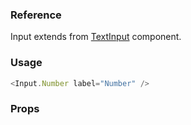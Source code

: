 ### Reference

Input extends from
[TextInput](https://facebook.github.io/react-native/docs/textinput) component.

### Usage

```javascript type=expo
<Input.Number label="Number" />
```

### Props

<PropsTable component="Input" platform="native" />
